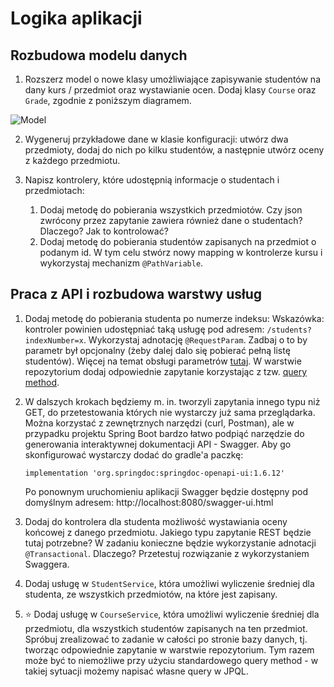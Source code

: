 # Logika aplikacji

## Rozbudowa modelu danych

1. Rozszerz model o nowe klasy umożliwiające zapisywanie studentów na dany kurs / przedmiot oraz wystawianie ocen. Dodaj klasy `Course` oraz `Grade`, zgodnie z poniższym diagramem. 

![Model](/07-spring/model.png)

2. Wygeneruj przykładowe dane w klasie konfiguracji: utwórz dwa przedmioty, dodaj do nich po kilku studentów, a następnie utwórz oceny z każdego przedmiotu.

3. Napisz kontrolery, które udostępnią informacje o studentach i przedmiotach:
    1. Dodaj metodę do pobierania wszystkich przedmiotów. Czy json zwrócony przez zapytanie zawiera również dane o studentach? Dlaczego? Jak to kontrolować?
    1. Dodaj metodę do pobierania studentów zapisanych na przedmiot o podanym id. W tym celu stwórz nowy mapping w kontrolerze kursu i wykorzystaj mechanizm `@PathVariable`.

## Praca z API i rozbudowa warstwy usług

1. Dodaj metodę do pobierania studenta po numerze indeksu:
Wskazówka: kontroler powinien udostępniać taką usługę pod adresem: `/students?indexNumber=x`. Wykorzystaj adnotację `@RequestParam`. Zadbaj o to by parametr był opcjonalny (żeby dalej dalo się pobierać pełną listę studentów). Więcej na temat obsługi parametrów [tutaj](https://www.baeldung.com/spring-requestparam-vs-pathvariable).
W warstwie repozytorium dodaj odpowiednie zapytanie korzystając z tzw. [query method](https://docs.spring.io/spring-data/jpa/docs/current/reference/html/#repositories.query-methods).

1. W dalszych krokach będziemy m. in. tworzyli zapytania innego typu niż GET, do przetestowania których nie wystarczy już sama przeglądarka. Można korzystać z zewnętrznych narzędzi (curl, Postman), ale w przypadku projektu Spring Boot bardzo łatwo podpiąć narzędzie do generowania interaktywnej dokumentacji API -  Swagger. Aby go skonfigurować wystarczy dodać do gradle'a paczkę:
    ```
    implementation 'org.springdoc:springdoc-openapi-ui:1.6.12'
    ```
    Po ponownym uruchomieniu aplikacji Swagger będzie dostępny pod domyślnym adresem:
http://localhost:8080/swagger-ui.html 

1. Dodaj do kontrolera dla studenta możliwość wystawiania oceny końcowej z danego przedmiotu. Jakiego typu zapytanie REST będzie tutaj potrzebne? W zadaniu konieczne będzie wykorzystanie adnotacji `@Transactional`. Dlaczego?
Przetestuj rozwiązanie z wykorzystaniem Swaggera.

1. Dodaj usługę w `StudentService`, która umożliwi wyliczenie średniej dla studenta, ze wszystkich przedmiotów, na które jest zapisany.

1. ⭐ Dodaj usługę w `CourseService`, która umożliwi wyliczenie średniej dla przedmiotu, dla wszystkich studentów zapisanych na ten przedmiot. Spróbuj zrealizować to zadanie w całości po stronie bazy danych, tj. tworząc odpowiednie zapytanie w warstwie repozytorium. Tym razem może być to niemożliwe przy użyciu standardowego query method - w takiej sytuacji możemy napisać własne query w JPQL.